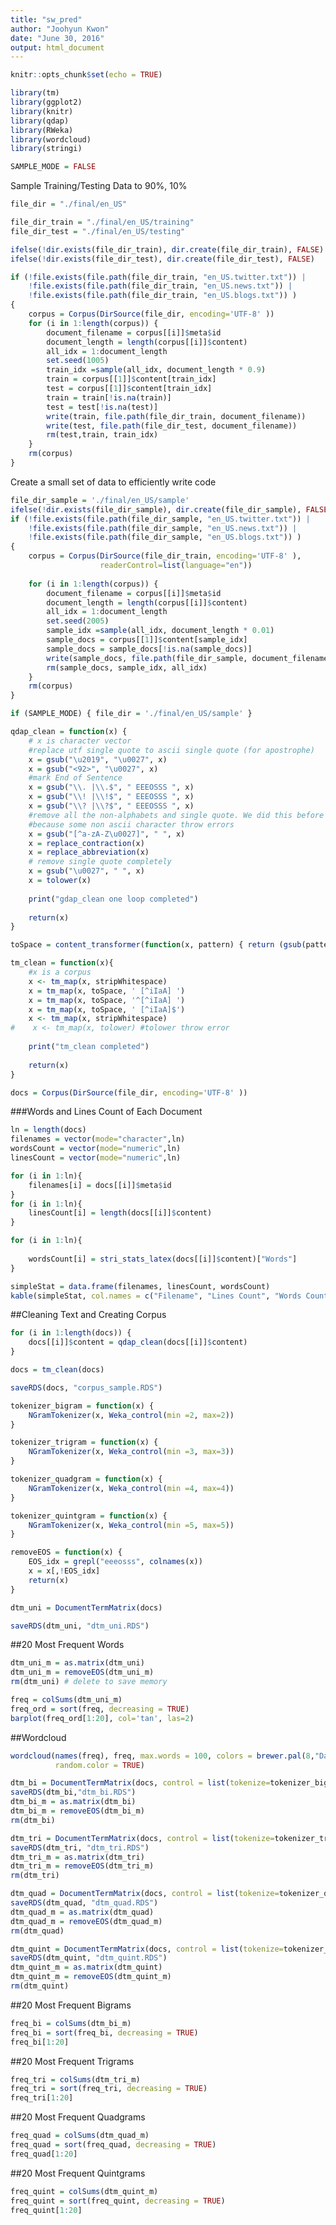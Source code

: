 ```yaml
---
title: "sw_pred"
author: "Joohyun Kwon"
date: "June 30, 2016"
output: html_document
---
```


```r
knitr::opts_chunk$set(echo = TRUE)
```
```r
library(tm)
library(ggplot2)
library(knitr)
library(qdap)
library(RWeka)
library(wordcloud)
library(stringi)
```

```r
SAMPLE_MODE = FALSE
```

Sample Training/Testing Data to 90%, 10%

```r
file_dir = "./final/en_US"

file_dir_train = "./final/en_US/training"
file_dir_test = "./final/en_US/testing"

ifelse(!dir.exists(file_dir_train), dir.create(file_dir_train), FALSE)
ifelse(!dir.exists(file_dir_test), dir.create(file_dir_test), FALSE)

if (!file.exists(file.path(file_dir_train, "en_US.twitter.txt")) |
    !file.exists(file.path(file_dir_train, "en_US.news.txt")) |
    !file.exists(file.path(file_dir_train, "en_US.blogs.txt")) ) 
{
    corpus = Corpus(DirSource(file_dir, encoding='UTF-8' ))
    for (i in 1:length(corpus)) {
        document_filename = corpus[[i]]$meta$id
        document_length = length(corpus[[i]]$content)
        all_idx = 1:document_length
        set.seed(1005)
        train_idx =sample(all_idx, document_length * 0.9)
        train = corpus[[1]]$content[train_idx]
        test = corpus[[1]]$content[train_idx]
        train = train[!is.na(train)]
        test = test[!is.na(test)]
        write(train, file.path(file_dir_train, document_filename))
        write(test, file.path(file_dir_test, document_filename))
        rm(test,train, train_idx)
    }    
    rm(corpus)
}
```
Create a small set of data to efficiently write code
```r
file_dir_sample = './final/en_US/sample'
ifelse(!dir.exists(file_dir_sample), dir.create(file_dir_sample), FALSE)
if (!file.exists(file.path(file_dir_sample, "en_US.twitter.txt")) |
    !file.exists(file.path(file_dir_sample, "en_US.news.txt")) |
    !file.exists(file.path(file_dir_sample, "en_US.blogs.txt")) ) 
{
    corpus = Corpus(DirSource(file_dir_train, encoding='UTF-8' ),
                    readerControl=list(language="en"))
    
    for (i in 1:length(corpus)) {
        document_filename = corpus[[i]]$meta$id
        document_length = length(corpus[[i]]$content)
        all_idx = 1:document_length
        set.seed(2005)
        sample_idx =sample(all_idx, document_length * 0.01)
        sample_docs = corpus[[1]]$content[sample_idx]
        sample_docs = sample_docs[!is.na(sample_docs)]
        write(sample_docs, file.path(file_dir_sample, document_filename))
        rm(sample_docs, sample_idx, all_idx)
    }  
    rm(corpus)
}
```

```r
if (SAMPLE_MODE) { file_dir = './final/en_US/sample' }
```


```r
qdap_clean = function(x) {
    # x is character vector
    #replace utf single quote to ascii single quote (for apostrophe)
    x = gsub("\u2019", "\u0027", x)
    x = gsub("<92>", "\u0027", x)
    #mark End of Sentence
    x = gsub("\\. |\\.$", " EEEOSSS ", x)
    x = gsub("\\! |\\!$", " EEEOSSS ", x)
    x = gsub("\\? |\\?$", " EEEOSSS ", x)
    #remove all the non-alphabets and single quote. We did this before removing contraction 
    #because some non ascii character throw errors
    x = gsub("[^a-zA-Z\u0027]", " ", x)
    x = replace_contraction(x)
    x = replace_abbreviation(x)
    # remove single quote completely
    x = gsub("\u0027", " ", x)
    x = tolower(x)
    
    print("gdap_clean one loop completed")
    
    return(x)
}
```

```r
toSpace = content_transformer(function(x, pattern) { return (gsub(pattern, ' ', x))})

tm_clean = function(x){
    #x is a corpus
    x <- tm_map(x, stripWhitespace)
    x = tm_map(x, toSpace, ' [^iIaA] ')
    x = tm_map(x, toSpace, '^[^iIaA] ')
    x = tm_map(x, toSpace, ' [^iIaA]$')
    x <- tm_map(x, stripWhitespace)
#    x <- tm_map(x, tolower) #tolower throw error
    
    print("tm_clean completed")
    
    return(x)
}
```

```r
docs = Corpus(DirSource(file_dir, encoding='UTF-8' ))
```

###Words and Lines Count of Each Document

```r
ln = length(docs)
filenames = vector(mode="character",ln)
wordsCount = vector(mode="numeric",ln)
linesCount = vector(mode="numeric",ln)

for (i in 1:ln){
    filenames[i] = docs[[i]]$meta$id
}
for (i in 1:ln){
    linesCount[i] = length(docs[[i]]$content)
}

for (i in 1:ln){
    
    wordsCount[i] = stri_stats_latex(docs[[i]]$content)["Words"]
}

simpleStat = data.frame(filenames, linesCount, wordsCount)
kable(simpleStat, col.names = c("Filename", "Lines Count", "Words Count"))
```



##Cleaning Text and Creating Corpus
```r
for (i in 1:length(docs)) {
    docs[[i]]$content = qdap_clean(docs[[i]]$content)
}

docs = tm_clean(docs)
```
```r
saveRDS(docs, "corpus_sample.RDS")
```

```r
tokenizer_bigram = function(x) {
    NGramTokenizer(x, Weka_control(min =2, max=2))
}

tokenizer_trigram = function(x) {
    NGramTokenizer(x, Weka_control(min =3, max=3))
}

tokenizer_quadgram = function(x) {
    NGramTokenizer(x, Weka_control(min =4, max=4))
}

tokenizer_quintgram = function(x) {
    NGramTokenizer(x, Weka_control(min =5, max=5))
}

removeEOS = function(x) {
    EOS_idx = grepl("eeeosss", colnames(x))
    x = x[,!EOS_idx]
    return(x)
}
```


```r
dtm_uni = DocumentTermMatrix(docs)

saveRDS(dtm_uni, "dtm_uni.RDS")
```


##20 Most Frequent Words
```r
dtm_uni_m = as.matrix(dtm_uni)
dtm_uni_m = removeEOS(dtm_uni_m)
rm(dtm_uni) # delete to save memory


```

```r
freq = colSums(dtm_uni_m)
freq_ord = sort(freq, decreasing = TRUE)
barplot(freq_ord[1:20], col='tan', las=2)
```

##Wordcloud

```r
wordcloud(names(freq), freq, max.words = 100, colors = brewer.pal(8,"Dark2"),
          random.color = TRUE)
```


```r
dtm_bi = DocumentTermMatrix(docs, control = list(tokenize=tokenizer_bigram))
saveRDS(dtm_bi,"dtm_bi.RDS")
dtm_bi_m = as.matrix(dtm_bi)
dtm_bi_m = removeEOS(dtm_bi_m)
rm(dtm_bi)
```

```r
dtm_tri = DocumentTermMatrix(docs, control = list(tokenize=tokenizer_trigram))
saveRDS(dtm_tri, "dtm_tri.RDS")
dtm_tri_m = as.matrix(dtm_tri)
dtm_tri_m = removeEOS(dtm_tri_m)
rm(dtm_tri)
```

```r
dtm_quad = DocumentTermMatrix(docs, control = list(tokenize=tokenizer_quadgram))
saveRDS(dtm_quad, "dtm_quad.RDS")
dtm_quad_m = as.matrix(dtm_quad)
dtm_quad_m = removeEOS(dtm_quad_m)
rm(dtm_quad)
```

```r
dtm_quint = DocumentTermMatrix(docs, control = list(tokenize=tokenizer_quintgram))
saveRDS(dtm_quint, "dtm_quint.RDS")
dtm_quint_m = as.matrix(dtm_quint)
dtm_quint_m = removeEOS(dtm_quint_m)
rm(dtm_quint)
```

##20 Most Frequent Bigrams
```r
freq_bi = colSums(dtm_bi_m)
freq_bi = sort(freq_bi, decreasing = TRUE)
freq_bi[1:20]
```

##20 Most Frequent Trigrams
```r
freq_tri = colSums(dtm_tri_m)
freq_tri = sort(freq_tri, decreasing = TRUE)
freq_tri[1:20]
```

##20 Most Frequent Quadgrams
```r
freq_quad = colSums(dtm_quad_m)
freq_quad = sort(freq_quad, decreasing = TRUE)
freq_quad[1:20]
```

##20 Most Frequent Quintgrams
```r
freq_quint = colSums(dtm_quint_m)
freq_quint = sort(freq_quint, decreasing = TRUE)
freq_quint[1:20]
```
